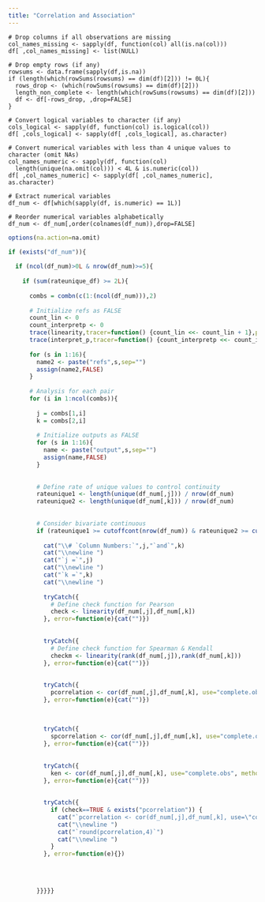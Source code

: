```yaml
---
title: "Correlation and Association"
---
```



```whites
# Drop columns if all observations are missing 
col_names_missing <- sapply(df, function(col) all(is.na(col)))
df[ ,col_names_missing] <- list(NULL)

# Drop empty rows (if any)
rowsums <- data.frame(sapply(df,is.na))
if (length(which(rowSums(rowsums) == dim(df)[2])) != 0L){
  rows_drop <- (which(rowSums(rowsums) == dim(df)[2]))
  length_non_complete <- length(which(rowSums(rowsums) == dim(df)[2]))
  df <- df[-rows_drop, ,drop=FALSE]
}

# Convert logical variables to character (if any)
cols_logical <- sapply(df, function(col) is.logical(col))
df[ ,cols_logical] <- sapply(df[ ,cols_logical], as.character)

# Convert numerical variables with less than 4 unique values to character (omit NAs)
col_names_numeric <- sapply(df, function(col) 
  length(unique(na.omit(col))) < 4L & is.numeric(col))
df[ ,col_names_numeric] <- sapply(df[ ,col_names_numeric], as.character)

# Extract numerical variables    
df_num <- df[which(sapply(df, is.numeric) == 1L)]

# Reorder numerical variables alphabetically 
df_num <- df_num[,order(colnames(df_num)),drop=FALSE]
```


```r

options(na.action=na.omit)

if (exists("df_num")){
  
  if (ncol(df_num)>0L & nrow(df_num)>=5){
    
    if (sum(rateunique_df) >= 2L){
      
      combs = combn(c(1:(ncol(df_num))),2)
      
      # Initialize refs as FALSE
      count_lin <- 0
      count_interpretp <- 0
      trace(linearity,tracer=function() {count_lin <<- count_lin + 1},print=FALSE)
      trace(interpret_p,tracer=function() {count_interpretp <<- count_interpretp + 1},print=FALSE)
      
      for (s in 1:16){
        name2 <- paste("refs",s,sep="")
        assign(name2,FALSE)
      }
      
      # Analysis for each pair 
      for (i in 1:ncol(combs)){
        
        j = combs[1,i]
        k = combs[2,i]
        
        # Initialize outputs as FALSE
        for (s in 1:16){
          name <- paste("output",s,sep="")
          assign(name,FALSE)
        }
        
        
        # Define rate of unique values to control continuity 
        rateunique1 <- length(unique(df_num[,j])) / nrow(df_num)
        rateunique2 <- length(unique(df_num[,k])) / nrow(df_num)
        
        
        # Consider bivariate continuous 
        if (rateunique1 >= cutoffcont(nrow(df_num)) & rateunique2 >= cutoffcont(nrow(df_num))){
          
          cat("\\# `Column Numbers:`",j,"`and`",k)
          cat("\\newline ")                                                                          
          cat("`j =`",j)
          cat("\\newline ")                                                                                                    
          cat("`k =`",k)
          cat("\\newline ")                                                                                                        
          
          tryCatch({
            # Define check function for Pearson
            check <- linearity(df_num[,j],df_num[,k])
          }, error=function(e){cat("")})     
          
          
          tryCatch({
            # Define check function for Spearman & Kendall 
            checkm <- linearity(rank(df_num[,j]),rank(df_num[,k]))
          }, error=function(e){cat("")})    
          
          
          tryCatch({
            pcorrelation <- cor(df_num[,j],df_num[,k], use="complete.obs", method="pearson")
          }, error=function(e){cat("")})    
          
          
          
          tryCatch({
            spcorrelation <- cor(df_num[,j],df_num[,k], use="complete.obs", method="spearman")
          }, error=function(e){cat("")})   
          
          
          tryCatch({
            ken <- cor(df_num[,j],df_num[,k], use="complete.obs", method="kendall")
          }, error=function(e){cat("")}) 
          
          
          tryCatch({  
            if (check==TRUE & exists("pcorrelation")) {
              cat("`pcorrelation <- cor(df_num[,j],df_num[,k], use=\"complete.obs\", method=\"pearson\")`")
              cat("\\newline ") 
              cat("`round(pcorrelation,4)`")
              cat("\\newline ")    
            }
          }, error=function(e){}) 
          
          
          
          
        }}}}}
          
```
